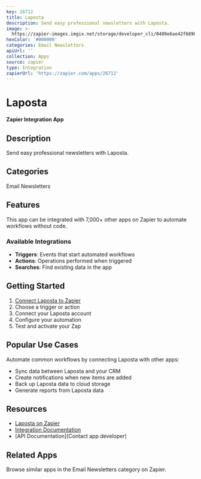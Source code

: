 ```yaml
---
key: 26712
title: Laposta
description: Send easy professional newsletters with Laposta.
image: >-
  https://zapier-images.imgix.net/storage/developer_cli/0409e6ae42f6890f9e61c95dc716a5df.png?auto=format%2Ccompress&ixlib=python-3.0.0&q=50
hexColor: '#000000'
categories: Email Newsletters
apiUrl: ''
collection: Apps
source: zapier
type: Integration
zapierUrl: 'https://zapier.com/apps/26712'
---
```

# Laposta

**Zapier Integration App**

## Description

Send easy professional newsletters with Laposta.

## Categories

Email Newsletters

## Features

This app can be integrated with 7,000+ other apps on Zapier to automate workflows without code.

### Available Integrations

- **Triggers**: Events that start automated workflows
- **Actions**: Operations performed when triggered
- **Searches**: Find existing data in the app

## Getting Started

1. [Connect Laposta to Zapier](https://zapier.com/apps/26712)
2. Choose a trigger or action
3. Connect your Laposta account
4. Configure your automation
5. Test and activate your Zap

## Popular Use Cases

Automate common workflows by connecting Laposta with other apps:

- Sync data between Laposta and your CRM
- Create notifications when new items are added
- Back up Laposta data to cloud storage
- Generate reports from Laposta data

## Resources

- [Laposta on Zapier](https://zapier.com/apps/26712)
- [Integration Documentation](https://zapier.com/apps/26712/integrations)
- [API Documentation](Contact app developer)

## Related Apps

Browse similar apps in the Email Newsletters category on Zapier.
